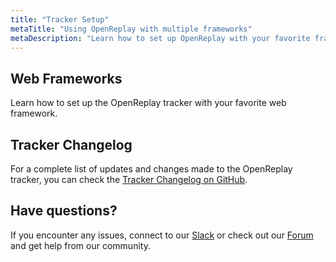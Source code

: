 ```yaml
---
title: "Tracker Setup"
metaTitle: "Using OpenReplay with multiple frameworks"
metaDescription: "Learn how to set up OpenReplay with your favorite framework"
---
```


## Web Frameworks

Learn how to set up the OpenReplay tracker with your favorite web framework.

<div class="grid grid-cols-2 md:grid-cols-4 gap-4 card">
<IconText url="/using-or/react" title="React" width="30"/>
<IconText url="/using-or/vue" title="Vue" width="30"/>
<IconText url="/using-or/next" title="NextJS" width="30"/>
<IconText url="/using-or/nuxt" title="Nuxt" width="30"/>
<IconText url="/using-or/remix" title="Remix" width="30"/>
<IconText url="/using-or/svelte" title="Svelte" width="30"/>
<IconText url="/using-or/angular" title="Angular" width="30"/>
<IconText url="/using-or/gatsby" title="Gatsby" width="30"/>
</div>

## Tracker Changelog

For a complete list of updates and changes made to the OpenReplay tracker, you can check the [Tracker Changelog on GitHub](https://github.com/openreplay/openreplay/blob/dev/tracker/tracker/CHANGELOG.md).

## Have questions?

If you encounter any issues, connect to our [Slack](https://slack.openreplay.com) or check out our [Forum](https://forum.openreplay.com) and get help from our community.
